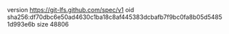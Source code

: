 version https://git-lfs.github.com/spec/v1
oid sha256:df70dbc6e50ad4630c1ba18c8af445383dcbafb7f9bc0fa8b05d54851d993e6b
size 48806
